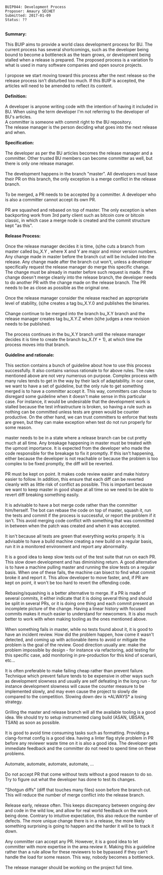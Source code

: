 <pre>
BUIP044: Development Process
Proposer: Amaury SÉCHET
Submitted: 2017-01-09
Status: ??
</pre>

<br />
'''Summary:'''<br />
<br />
This BUIP aims to provide a world class development process for BU. The current process has several shortcomings, such as the developer being bound to become a bottleneck as the team grows, or development being stalled when a release is prepared. The proposed process is a variation fo what is used in many software companies and open source projects.<br />
<br />
I propose we start moving toward this process after the next release so the release process isn't disturbed too much. If this BUIP is accepted, the articles will need to be amended to reflect its content.<br />
<br />
'''Definition:'''<br />
<br />
A developer is anyone writing code with the intention of having it included in BU. When using the term developer I'm not referring to the developer of BU's articles.<br />
A committer is someone with commit right to the BU repository.<br />
The release manager is the person deciding what goes into the next release and when.<br />
<br />
'''Specification:<br />
'''<br />
The developer as per the BU articles becomes the release manager and a committer. Other trusted BU members can become committer as well, but there is only one release manager.<br />
<br />
The development happens in the branch &quot;master&quot;. All developers must base their PR on this branch, the only exception is a merge conflict in the release branch.<br />
<br />
To be merged, a PR needs to be accepted by a committer. A developer who is also a committer cannot accept its own PR.<br />
<br />
PR are squashed and rebased on top of master. The only exception is when backporting work from 3rd party client such as bitcoin core or bitcoin classic, in which case a merge node is created and the commit structure kept &quot;as this&quot;.<br />
<br />
'''Release Process:'''<br />
<br />
Once the release manager decides it is time, (s)he cuts a branch from master called bu_X.Y , where X and Y are major and minor version numbers. Any change made in master before the branch cut will be included into the release. Any change made after the branch cut won't, unless a developer specifically request the release manager do merge this specific change. The change must be already in master before such request is made. If the change doesn't merge cleanly into the release branch, the developer needs to do another PR with the change made on the release branch. The PR needs to be as close as possible as the original one.<br />
<br />
Once the release manager consider the release reached an appropriate level of stability, (s)he creates a tag bu_X.Y.0 and publishes the binaries.<br />
<br />
Change continue to be merged into the branch bu_X.Y branch and the release manager creates tag bu_X.Y.Z when (s)he judges a new revision needs to be published.<br />
<br />
The process continues in the bu_X.Y branch until the release manager decides it is time to create the branch bu_X.(Y + 1), at which time the process moves into that branch.<br />
<br />
'''Guideline and rationale:'''<br />
<br />
This section contains a bunch of guideline about how to use this process successfully. It also contains various rationale to for above rules. The rules mentioned above are not very numerous on purpose. Complex process with many rules tends to get in the way by their lack of adaptability. In our case, we want to have a set of guideline, but the only rule to get something merged is to have a committer accept it. This way, committers can chose to disregard some guideline when it doesn't make sense in this particular case. For instance, it would be undesirable that the development work is stalled because the test infrastructure is broken, so having a rule such as nothing can be committed unless tests are green would be counter productive. On the other hand, we can trust committers to enforce that tests are green, but they can make exception when test do not run properly for some reason.<br />
<br />
master needs to be in a state where a release branch can be cut pretty much at all time. Any breakage happening in master must be treated with the upmost importance. It is expected from the developer who made the code responsible for the breakage to fix it promptly. If this isn't happening, either because the developer is not reachable or because the problem is too complex to be fixed promptly, the diff will be reverted.<br />
<br />
PR must be kept on point. It makes code review easier and make history easier to follow. In addition, this ensure that each diff can be reverted cleanly with as little risk of conflict as possible. This is important because we want to keep master in good shape at all time so we need to be able to revert diff breaking something easily.<br />
<br />
It is advisable to have a bot merge code rather than the committer him/herself. The bot can rebase the code on top of master, squash it, run the tests and commit if the process is successful, or report the problem if it isn't. This avoid merging code conflict with something that was committed in between when the patch was created and when it was accepted.<br />
<br />
It isn't because all tests are green that everything works properly. It is advisable to have a build machine creating a new build on a regular basis, run it in a monitored environment and report any abnormality.<br />
<br />
It is a good idea to keep slow tests out of the test suite that run on each PR. This slow down development and has diminishing return. A good alternative is to have a machine pulling master and running the slow tests on a regular basis. When one of these fails, the machine can bisect to find what commit broke it and report it. This allow developer to move faster, and, if PR are kept on point, it won't be too hard to revert the offending code.<br />
<br />
Rebasing/squashing is a better alternative to merge. If a PR is made of several commits, it either indicate that it is doing several thing and should be split in several PRs, or it is doing one thing and each commit present an incomplete picture of the change. Having a linear history with focused commits makes it much easier to understand for newcomers. It is also much better to work with when making tooling as the ones mentioned above.<br />
<br />
When something fails in master, while no tests found about it, it is good to have an incident review. How did the problem happen, how come it wasn't detected, and coming up with actionable items to avoid or mitigate the problem is the goal of the review. Good direction usually are: make the problem impossible by design - for instance via refactoring, add testing for this specific case, add monitoring in pre-production for this kind of scenarii, etc...<br />
<br />
It is often preferable to make failing cheap rather than prevent failure. Technique which prevent failure tends to be expensive in other ways such as development slowness and usually are self defeating in the long run - for instance development slowness will cause the counter measure to be implemented slowly, and may even cause the project to slowly die compared to the competition. Slowing down dev is *ALWAYS* a losing strategy.<br />
<br />
Grilling the master and release branch will all the available tooling is a good idea. We should try to setup instrumented clang build (ASAN, UBSAN, TSAN) as soon as possible.<br />
<br />
It is good to avoid time consuming tasks such as formatting. Providing a clang-format config is a good idea. having a linter flag style problem in PR before any reviewer waste time on it is also a good idea. The developer gets immediate feedback and the committer do not need to spend time on these problems.<br />
<br />
Automate, automate, automate, automate, ...<br />
<br />
Do not accept PR that come without tests without a good reason to do so. Try to figure out what the developer has done to test its changes.<br />
<br />
&quot;Shotgun diffs&quot; (diff that touches many files) soon before the branch cut. This will reduce the number of merge conflict into the release branch.<br />
<br />
Release early, release often. This keeps discrepancy between ongoing dev and code in the wild low, and allow for real world feedback on the work being done. Contrary to intuitive expectation, this also reduce the number of defects. The more unique change there is in a release, the more likely something surprising is going to happen and the harder it will be to track it down.<br />
<br />
Any committer can accept any PR. However, it is a good idea to let committer with more expertise in the area review it. Making this a guideline rather than a rule allow for these reviewers to be bypassed if they can't handle the load for some reason. This way, nobody becomes a bottleneck.<br />
<br />
The release manager should be working on the project full time.

